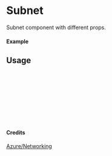 
<Meta of={Subnet} title="Azure/Networking/Subnet" />

# Subnet

Subnet component with different props.

#### Example

<Canvas of={Subnet.Primary} />

## Usage

```ts
import { Subnet } from "yadl-ui";

const Example = () => {
  return (
      <Subnet />
  );
};

export default Example;
```

#### Credits
[Azure/Networking](https://learn.microsoft.com/en-us/azure/architecture/icons/)
